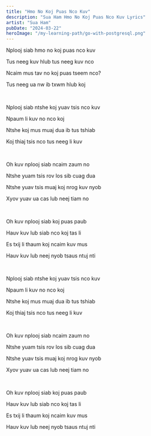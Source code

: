 ```yaml
---
title: "Hmo No Koj Puas Nco Kuv"
description: "Sua Ham Hmo No Koj Puas Nco Kuv Lyrics"
artist: "Sua Ham"
pubDate: "2024-03-22"
heroImage: "/my-learning-path/go-with-postgresql.png"
---
```


Nplooj siab hmo no koj puas nco kuv

Tus neeg kuv hlub tus neeg kuv nco

Ncaim mus tav no koj puas tseem nco?

Tus neeg ua nw ib txwm hlub koj

<br />

Nplooj siab ntshe koj yuav tsis nco kuv

Npaum li kuv no nco koj

Ntshe koj mus muaj dua ib tus tshiab

Koj thiaj tsis nco tus neeg li kuv

<br />

Oh kuv nplooj siab ncaim zaum no

Ntshe yuam tsis rov los sib cuag dua

Ntshe yuav tsis muaj koj nrog kuv nyob

Xyov yuav ua cas lub neej tiam no

<br />

Oh kuv nplooj siab koj puas paub

Hauv kuv lub siab nco koj tas li

Es txij li thaum koj ncaim kuv mus

Hauv kuv lub neej nyob tsaus ntuj nti

<br />

Nplooj siab ntshe koj yuav tsis nco kuv

Npaum li kuv no nco koj

Ntshe koj mus muaj dua ib tus tshiab

Koj thiaj tsis nco tus neeg li kuv

<br />

Oh kuv nplooj siab ncaim zaum no

Ntshe yuam tsis rov los sib cuag dua

Ntshe yuav tsis muaj koj nrog kuv nyob

Xyov yuav ua cas lub neej tiam no

<br />

Oh kuv nplooj siab koj puas paub

Hauv kuv lub siab nco koj tas li

Es txij li thaum koj ncaim kuv mus

Hauv kuv lub neej nyob tsaus ntuj nti
